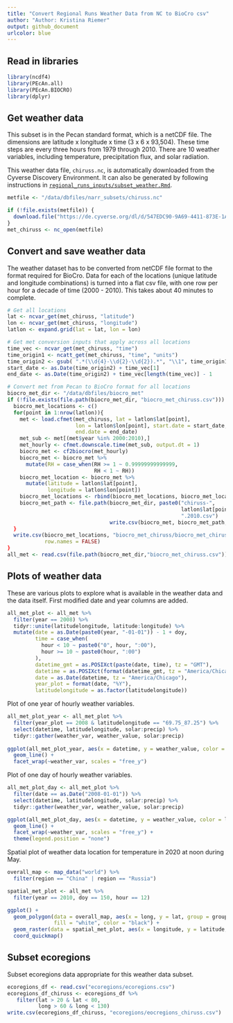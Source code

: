 ```yaml
---
title: "Convert Regional Runs Weather Data from NC to BioCro csv"
author: "Author: Kristina Riemer"
output: github_document
urlcolor: blue
---
```


## Read in libraries

```r
library(ncdf4)
library(PEcAn.all)
library(PEcAn.BIOCRO)
library(dplyr)
```

## Get weather data

This subset is in the Pecan standard format, which is a netCDF file. The dimensions are latitude x longitude x time (3 x 6 x 93,504). These time steps are every three hours from 1979 through 2010. There are 10 weather variables, including temperature, precipitation flux, and solar radiation. 

This weather data file, `chiruss.nc`, is automatically downloaded from the Cyverse Discovery Environment. It can also be generated by following instructions in [`regional_runs_inputs/subset_weather.Rmd`](https://github.com/az-digitalag/model-vignettes/blob/master/BioCro/DARPA/regional_runs_inputs/subset_weather.Rmd). 

```r

metfile <- "/data/dbfiles/narr_subsets/chiruss.nc"

if (!file.exists(metfile)) {
  download.file("https://de.cyverse.org/dl/d/547EDC90-9A69-4411-873E-1A054483EF4E/chiruss.nc", metfile)
}
met_chiruss <- nc_open(metfile)
```

## Convert and save weather data

The weather dataset has to be converted from netCDF file format to the format required for BioCro. Data for each of the locations (unique latitude and longitude combinations) is turned into a flat csv file, with one row per hour for a decade of time (2000 - 2010). This takes about 40 minutes to complete. 

```r
# Get all locations
lat <- ncvar_get(met_chiruss, "latitude")
lon <- ncvar_get(met_chiruss, "longitude")
latlon <- expand.grid(lat = lat, lon = lon)

# Get met conversion inputs that apply across all locations
time_vec <- ncvar_get(met_chiruss, "time")
time_origin1 <- ncatt_get(met_chiruss, "time", "units")
time_origin2 <- gsub( ".*(\\d{4}-\\d{2}-\\d{2}).*", "\\1", time_origin1$value)
start_date <- as.Date(time_origin2) + time_vec[1]
end_date <- as.Date(time_origin2) + time_vec[length(time_vec)] - 1

# Convert met from Pecan to BioCro format for all locations
biocro_met_dir <- "/data/dbfiles/biocro_met" 
if (!file.exists(file.path(biocro_met_dir, "biocro_met_chiruss.csv"))) {
  biocro_met_locations <- c()
  for(point in 1:nrow(latlon)){
    met <- load.cfmet(met_chiruss, lat = latlon$lat[point], 
                      lon = latlon$lon[point], start.date = start_date, 
                      end.date = end_date)
    met_sub <- met[(met$year %in% 2000:2010),] 
    met_hourly <- cfmet.downscale.time(met_sub, output.dt = 1)
    biocro_met <- cf2biocro(met_hourly)
    biocro_met <- biocro_met %>%
      mutate(RH = case_when(RH >= 1 ~ 0.99999999999999,
                            RH < 1 ~ RH))
    biocro_met_location <- biocro_met %>% 
      mutate(latitude = latlon$lat[point], 
             longitude = latlon$lon[point])
    biocro_met_locations <- rbind(biocro_met_locations, biocro_met_location)
    biocro_met_path <- file.path(biocro_met_dir, paste0("chiruss-", 
                                                        latlon$lat[point], "-", latlon$lon[point], 
                                                        ".2010.csv")
                                 write.csv(biocro_met, biocro_met_path, row.names = FALSE)
  }
  write.csv(biocro_met_locations, "biocro_met_chiruss/biocro_met_chiruss.csv", 
            row.names = FALSE)
}
all_met <- read.csv(file.path(biocro_met_dir,"biocro_met_chiruss.csv"))
```

## Plots of weather data

These are various plots to explore what is available in the weather data and the data itself. First modified date and year columns are added. 

```r
all_met_plot <- all_met %>% 
  filter(year == 2008) %>% 
  tidyr::unite(latitudelongitude, latitude:longitude) %>% 
  mutate(date = as.Date(paste0(year, "-01-01")) - 1 + doy, 
         time = case_when(
           hour < 10 ~ paste0("0", hour, ":00"), 
           hour >= 10 ~ paste0(hour, ":00")
         ), 
         datetime_gmt = as.POSIXct(paste(date, time), tz = "GMT"), 
         datetime = as.POSIXct(format(datetime_gmt, tz = "America/Chicago")), 
         date = as.Date(datetime, tz = "America/Chicago"), 
         year_plot = format(date, "%Y"), 
         latitudelongitude = as.factor(latitudelongitude)) 
```

Plot of one year of hourly weather variables. 

```r
all_met_plot_year <- all_met_plot %>% 
  filter(year_plot == 2008 & latitudelongitude == "69.75_87.25") %>%
  select(datetime, latitudelongitude, solar:precip) %>% 
  tidyr::gather(weather_var, weather_value, solar:precip)
  
ggplot(all_met_plot_year, aes(x = datetime, y = weather_value, color = latitudelongitude)) +
  geom_line() +
  facet_wrap(~weather_var, scales = "free_y")
```

Plot of one day of hourly weather variables. 

```r
all_met_plot_day <- all_met_plot %>% 
  filter(date == as.Date("2008-01-01")) %>% 
  select(datetime, latitudelongitude, solar:precip) %>% 
  tidyr::gather(weather_var, weather_value, solar:precip)

ggplot(all_met_plot_day, aes(x = datetime, y = weather_value, color = latitudelongitude)) +
  geom_line() +
  facet_wrap(~weather_var, scales = "free_y") +
  theme(legend.position = "none")
```

Spatial plot of weather data location for temperature in 2020 at noon during May. 

```r
overall_map <- map_data("world") %>% 
  filter(region == "China" | region == "Russia")

spatial_met_plot <- all_met %>% 
  filter(year == 2010, doy == 150, hour == 12)

ggplot() +
  geom_polygon(data = overall_map, aes(x = long, y = lat, group = group), 
               fill = "white", color = "black") +
  geom_raster(data = spatial_met_plot, aes(x = longitude, y = latitude, fill = Temp)) +
  coord_quickmap()
```

## Subset ecoregions

Subset ecoregions data appropriate for this weather data subset. 

```r
ecoregions_df <- read.csv("ecoregions/ecoregions.csv")
ecoregions_df_chiruss <- ecoregions_df %>% 
   filter(lat > 20 & lat < 80,
          long > 60 & long < 130)
write.csv(ecoregions_df_chiruss, "ecoregions/eocregions_chiruss.csv")
```
